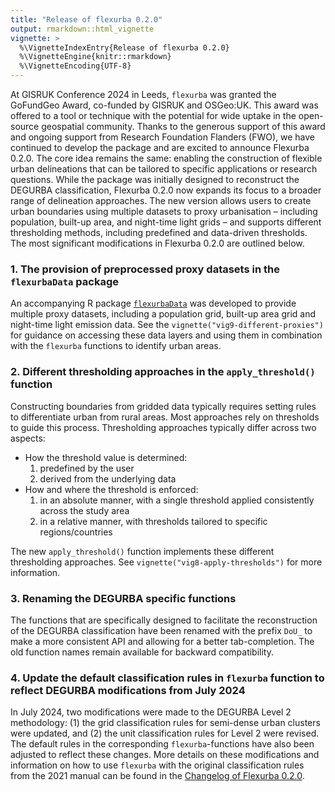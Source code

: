 ```yaml
---
title: "Release of flexurba 0.2.0"
output: rmarkdown::html_vignette
vignette: >
  %\VignetteIndexEntry{Release of flexurba 0.2.0}
  %\VignetteEngine{knitr::rmarkdown}
  %\VignetteEncoding{UTF-8}
---
```


At GISRUK Conference 2024 in Leeds, `flexurba` was granted the GoFundGeo Award, co-funded by GISRUK and OSGeo:UK. This award was offered to a tool or technique with the potential for wide uptake in the open-source geospatial community. Thanks to the generous support of this award and ongoing support from Research Foundation Flanders (FWO), we have continued to develop the package and are excited to announce Flexurba 0.2.0. The core idea remains the same: enabling the construction of flexible urban delineations that can be tailored to specific applications or research questions. While the package was initially designed to reconstruct the DEGURBA classification, Flexurba 0.2.0 now expands its focus to a broader range of delineation approaches. The new version allows users to create urban boundaries using multiple datasets to proxy urbanisation – including population, built-up area, and night-time light grids – and supports different thresholding methods, including predefined and data-driven thresholds. The most significant modifications in Flexurba 0.2.0 are outlined below.

### 1. The provision of preprocessed proxy datasets in the `flexurbaData` package

An accompanying R package [`flexurbaData`](https://flexurbadata-ac82f4.pages.gitlab.kuleuven.be/index.html) was developed to provide multiple proxy datasets, including a population grid, built-up area grid and night-time light emission data. See the `vignette("vig9-different-proxies")` for guidance on accessing these data layers and using them in combination with the `flexurba` functions to identify urban areas.

### 2. Different thresholding approaches in the `apply_threshold()` function

Constructing boundaries from gridded data typically requires setting rules to differentiate urban from rural areas. Most approaches rely on thresholds to guide this process. Thresholding approaches typically differ across two aspects:

- How the threshold value is determined: 
    (1) predefined by the user
    (2) derived from the underlying data
- How and where the threshold is enforced: 
    (1) in an absolute manner, with a single threshold applied consistently across the study area
    (2) in a relative manner, with thresholds tailored to specific regions/countries

The new `apply_threshold()` function implements these different thresholding approaches. See `vignette("vig8-apply-thresholds")` for more information. 

### 3. Renaming the DEGURBA specific functions

The functions that are specifically designed to facilitate the reconstruction of the DEGURBA classification have been renamed with the prefix `DoU_` to make a more consistent API and allowing for a better tab-completion. The old function names remain available for backward compatibility.

### 4. Update the default classification rules in `flexurba` function to reflect DEGURBA modifications from July 2024

In July 2024, two modifications were made to the DEGURBA Level 2 methodology: (1) the grid classification rules for semi-dense urban clusters were updated, and (2) the unit classification rules for Level 2 were revised. The default rules in the corresponding `flexurba`-functions have also been adjusted to reflect these changes. More details on these modifications and information on how to use `flexurba` with the original classification rules from the 2021 manual can be found in the [Changelog of Flexurba 0.2.0](../news/index.html).